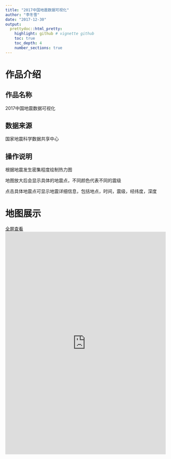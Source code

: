 ```yaml
---
title: "2017中国地震数据可视化"
author: "李冬雪"
date: "2017-12-30"
output:
  prettydoc::html_pretty:
    highlight: github # vignette github
    toc: true
    toc_depth: 4
    number_sections: true
---
```


# 作品介绍
## 作品名称
2017中国地震数据可视化

## 数据来源
国家地震科学数据共享中心

## 操作说明
根据地震发生密集程度绘制热力图

地图放大后会显示具体的地震点，不同颜色代表不同的震级

点击具体地震点可显示地震详细信息，包括地点，时间，震级，经纬度，深度

# 地图展示
<a href="https://cher-lee.github.io/lidongxue/earthquake/earthquake.html" class="btn btn-success"> 全屏查看</a>
<iframe width='100%' height='700px' frameBorder='0' src='https://cher-lee.github.io/lidongxue/earthquake/earthquake.html'></iframe>
